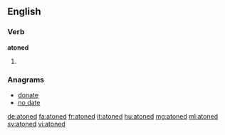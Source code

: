 ==English==

===Verb===
'''atoned'''

# {{en-past of|atone}}

===Anagrams===
* [[donate#English|donate]]
* [[no date#English|no date]]

[[de:atoned]]
[[fa:atoned]]
[[fr:atoned]]
[[it:atoned]]
[[hu:atoned]]
[[mg:atoned]]
[[ml:atoned]]
[[sv:atoned]]
[[vi:atoned]]